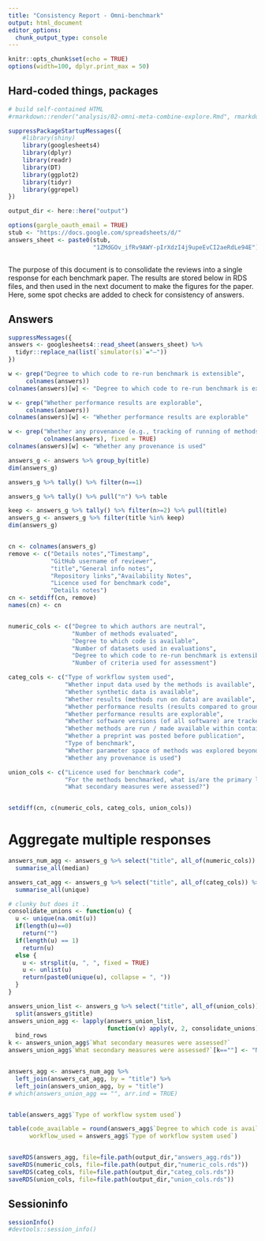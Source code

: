 ```yaml
---
title: "Consistency Report - Omni-benchmark"
output: html_document
editor_options: 
  chunk_output_type: console
---
```


```r
knitr::opts_chunk$set(echo = TRUE)
options(width=100, dplyr.print_max = 50)
```


## Hard-coded things, packages


```r

# build self-contained HTML
#rmarkdown::render("analysis/02-omni-meta-combine-explore.Rmd", rmarkdown::html_document())

suppressPackageStartupMessages({
    #library(shiny)
    library(googlesheets4)
    library(dplyr)
    library(readr)
    library(DT)
    library(ggplot2)
    library(tidyr)
    library(ggrepel)
})

output_dir <- here::here("output")

options(gargle_oauth_email = TRUE)
stub <- "https://docs.google.com/spreadsheets/d/"
answers_sheet <- paste0(stub, 
                        "1ZMdGOv_ifRv9AWY-pIrXdzI4j9upeEvCI2aeRdLe94E") # restricted



```

The purpose of this document is to consolidate the reviews into a single response for each benchmark paper. The results are stored below in RDS files, and then used in the next document to make the figures for the paper. Here, some spot checks are added to check for consistency of answers.

## Answers


```r

suppressMessages({
answers <- googlesheets4::read_sheet(answers_sheet) %>%
  tidyr::replace_na(list(`simulator(s)`="–"))
})

w <- grep("Degree to which code to re-run benchmark is extensible",
     colnames(answers))
colnames(answers)[w] <- "Degree to which code to re-run benchmark is extensible"

w <- grep("Whether performance results are explorable",
     colnames(answers))
colnames(answers)[w] <- "Whether performance results are explorable"

w <- grep("Whether any provenance (e.g., tracking of running of methods on datasets, logging, common workflow language) is used?",
          colnames(answers), fixed = TRUE)
colnames(answers)[w] <- "Whether any provenance is used"

answers_g <- answers %>% group_by(title) 
dim(answers_g)

answers_g %>% tally() %>% filter(n==1)

answers_g %>% tally() %>% pull("n") %>% table

keep <- answers_g %>% tally() %>% filter(n>=2) %>% pull(title)
answers_g <- answers_g %>% filter(title %in% keep)
dim(answers_g)


cn <- colnames(answers_g)
remove <- c("Details notes","Timestamp",
            "GitHub username of reviewer",
            "title","General info notes",
            "Repository links","Availability Notes",
            "Licence used for benchmark code",
            "Details notes")
cn <- setdiff(cn, remove)
names(cn) <- cn


numeric_cols <- c("Degree to which authors are neutral",
                  "Number of methods evaluated",
                  "Degree to which code is available",
                  "Number of datasets used in evaluations",
                  "Degree to which code to re-run benchmark is extensible",
                  "Number of criteria used for assessment")

categ_cols <- c("Type of workflow system used",
                "Whether input data used by the methods is available",
                "Whether synthetic data is available",
                "Whether results (methods run on data) are available",
                "Whether performance results (results compared to ground truth) are available",
                "Whether performance results are explorable",
                "Whether software versions (of all software) are tracked",
                "Whether methods are run / made available within containers",
                "Whether a preprint was posted before publication",
                "Type of benchmark",
                "Whether parameter space of methods was explored beyond defaults",
                "Whether any provenance is used")

union_cols <- c("Licence used for benchmark code",
                "For the methods benchmarked, what is/are the primary language/s they are written in?",
                "What secondary measures were assessed?")


setdiff(cn, c(numeric_cols, categ_cols, union_cols))


```

# Aggregate multiple responses

```r


answers_num_agg <- answers_g %>% select("title", all_of(numeric_cols)) %>% 
  summarise_all(median)

answers_cat_agg <- answers_g %>% select("title", all_of(categ_cols)) %>% 
  summarise_all(unique)

# clunky but does it ..
consolidate_unions <- function(u) {
  u <- unique(na.omit(u))
  if(length(u)==0)
    return("")
  if(length(u) == 1)
    return(u)
  else {
    u <- strsplit(u, ", ", fixed = TRUE)
    u <- unlist(u)
    return(paste0(unique(u), collapse = ", "))
  }
}

answers_union_list <- answers_g %>% select("title", all_of(union_cols)) %>% 
  split(answers_g$title)
answers_union_agg <- lapply(answers_union_list,
                            function(v) apply(v, 2, consolidate_unions)) %>%
  bind_rows
k <- answers_union_agg$`What secondary measures were assessed?`
answers_union_agg$`What secondary measures were assessed?`[k==""] <- "None"


answers_agg <- answers_num_agg %>% 
  left_join(answers_cat_agg, by = "title") %>%
  left_join(answers_union_agg, by = "title")
# which(answers_union_agg == "", arr.ind = TRUE)


table(answers_agg$`Type of workflow system used`)

table(code_available = round(answers_agg$`Degree to which code is available`),
      workflow_used = answers_agg$`Type of workflow system used`)


saveRDS(answers_agg, file=file.path(output_dir,"answers_agg.rds"))
saveRDS(numeric_cols, file=file.path(output_dir,"numeric_cols.rds"))
saveRDS(categ_cols, file=file.path(output_dir,"categ_cols.rds"))
saveRDS(union_cols, file=file.path(output_dir,"union_cols.rds"))

```


## Sessioninfo
```r
sessionInfo()
#devtools::session_info()
```

